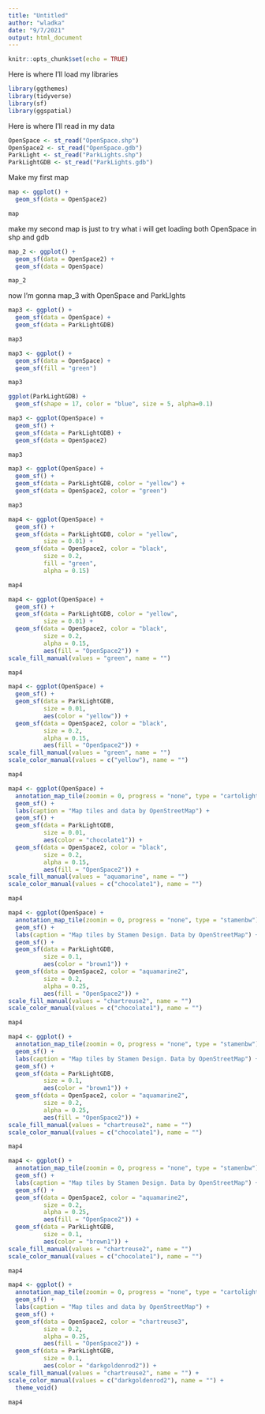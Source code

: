 ```yaml
---
title: "Untitled"
author: "wladka"
date: "9/7/2021"
output: html_document
---
```


```r
knitr::opts_chunk$set(echo = TRUE)
```

Here is where I'll load my libraries

```r
library(ggthemes)
library(tidyverse)
library(sf)
library(ggspatial)
```

Here is where I'll read in my data

```r
OpenSpace <- st_read("OpenSpace.shp")
OpenSpace2 <- st_read("OpenSpace.gdb")
ParkLight <- st_read("ParkLights.shp")
ParkLightGDB <- st_read("ParkLights.gdb")
```

Make my first map

```r
map <- ggplot() +
  geom_sf(data = OpenSpace2)

map

```
make my second map is just to try what i will get loading both OpenSpace in shp and gdb
```r
map_2 <- ggplot() +
  geom_sf(data = OpenSpace2) +
  geom_sf(data = OpenSpace)

map_2

```
now I'm gonna map_3 with OpenSpace and ParkLIghts

```r
map3 <- ggplot() +
  geom_sf(data = OpenSpace) +
  geom_sf(data = ParkLightGDB)

map3
```
```r
map3 <- ggplot() +
  geom_sf(data = OpenSpace) +
  geom_sf(fill = "green")

map3
```

```r
ggplot(ParkLightGDB) +
  geom_sf(shape = 17, color = "blue", size = 5, alpha=0.1)
```
```r
map3 <- ggplot(OpenSpace) +
  geom_sf() +
  geom_sf(data = ParkLightGDB) +
  geom_sf(data = OpenSpace2)

map3

```

```r
map3 <- ggplot(OpenSpace) +
  geom_sf() +
  geom_sf(data = ParkLightGDB, color = "yellow") +
  geom_sf(data = OpenSpace2, color = "green")

map3

```
```r
map4 <- ggplot(OpenSpace) +
  geom_sf() +
  geom_sf(data = ParkLightGDB, color = "yellow",
          size = 0.01) +
  geom_sf(data = OpenSpace2, color = "black",
          size = 0.2,
          fill = "green",
          alpha = 0.15)

map4
```
```r
map4 <- ggplot(OpenSpace) +
  geom_sf() +
  geom_sf(data = ParkLightGDB, color = "yellow",
          size = 0.01) +
  geom_sf(data = OpenSpace2, color = "black",
          size = 0.2,
          alpha = 0.15,
          aes(fill = "OpenSpace2")) +
scale_fill_manual(values = "green", name = "")

map4
```
```r
map4 <- ggplot(OpenSpace) +
  geom_sf() +
  geom_sf(data = ParkLightGDB,
          size = 0.01,
          aes(color = "yellow")) +
  geom_sf(data = OpenSpace2, color = "black",
          size = 0.2,
          alpha = 0.15,
          aes(fill = "OpenSpace2")) +
scale_fill_manual(values = "green", name = "")
scale_color_manual(values = c("yellow"), name = "")

map4
```
```r
map4 <- ggplot(OpenSpace) +
  annotation_map_tile(zoomin = 0, progress = "none", type = "cartolight")  +
  geom_sf() +
  labs(caption = "Map tiles and data by OpenStreetMap") +
  geom_sf() +
  geom_sf(data = ParkLightGDB,
          size = 0.01,
          aes(color = "chocolate1")) +
  geom_sf(data = OpenSpace2, color = "black",
          size = 0.2,
          alpha = 0.15,
          aes(fill = "OpenSpace2")) +
scale_fill_manual(values = "aquamarine", name = "")
scale_color_manual(values = c("chocolate1"), name = "")

map4
```
```r
map4 <- ggplot(OpenSpace) +
  annotation_map_tile(zoomin = 0, progress = "none", type = "stamenbw")  +
  geom_sf() +
  labs(caption = "Map tiles by Stamen Design. Data by OpenStreetMap") +
  geom_sf() +
  geom_sf(data = ParkLightGDB,
          size = 0.1,
          aes(color = "brown1")) +
  geom_sf(data = OpenSpace2, color = "aquamarine2",
          size = 0.2,
          alpha = 0.25,
          aes(fill = "OpenSpace2")) +
scale_fill_manual(values = "chartreuse2", name = "")
scale_color_manual(values = c("chocolate1"), name = "")

map4
```
```r
map4 <- ggplot() +
  annotation_map_tile(zoomin = 0, progress = "none", type = "stamenbw")  +
  geom_sf() +
  labs(caption = "Map tiles by Stamen Design. Data by OpenStreetMap") +
  geom_sf() +
  geom_sf(data = ParkLightGDB,
          size = 0.1,
          aes(color = "brown1")) +
  geom_sf(data = OpenSpace2, color = "aquamarine2",
          size = 0.2,
          alpha = 0.25,
          aes(fill = "OpenSpace2")) +
scale_fill_manual(values = "chartreuse2", name = "")
scale_color_manual(values = c("chocolate1"), name = "")

map4
```
```r
map4 <- ggplot() +
  annotation_map_tile(zoomin = 0, progress = "none", type = "stamenbw")  +
  geom_sf() +
  labs(caption = "Map tiles by Stamen Design. Data by OpenStreetMap") +
  geom_sf() +
  geom_sf(data = OpenSpace2, color = "aquamarine2",
          size = 0.2,
          alpha = 0.25,
          aes(fill = "OpenSpace2")) +
  geom_sf(data = ParkLightGDB,
          size = 0.1,
          aes(color = "brown1")) +
scale_fill_manual(values = "chartreuse2", name = "")
scale_color_manual(values = c("chocolate1"), name = "")

map4
```

```r
map4 <- ggplot() +
  annotation_map_tile(zoomin = 0, progress = "none", type = "cartolight")  +
  geom_sf() +
  labs(caption = "Map tiles and data by OpenStreetMap") +
  geom_sf() +
  geom_sf(data = OpenSpace2, color = "chartreuse3",
          size = 0.2,
          alpha = 0.25,
          aes(fill = "OpenSpace2")) +
  geom_sf(data = ParkLightGDB,
          size = 0.1,
          aes(color = "darkgoldenrod2")) +
scale_fill_manual(values = "chartreuse2", name = "") +
scale_color_manual(values = c("darkgoldenrod2"), name = "") +
  theme_void()

map4
```

